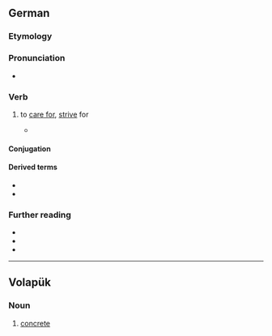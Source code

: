 {{also|betún}}
==German==

===Etymology===
{{af|de|be-|tun}}

===Pronunciation===
* {{IPA|de|/bəˈtuːn/}}

===Verb===
{{de-verb|<irreg>}}

# {{lb|de|dated|reflexive}} to [[care for]], [[strive]] for
#* {{quote-book|de|title=Deutsches Sprichwörter-Lexikon|editor={{w|Karl Friedrich Wilhelm Wander}}|year=1880|page=63|volume=5|publisher=Brockhaus|location=Leipzig|pageurl=https://books.google.com/books?id=vSByZWPGIRUC&pg=PA61&hl=es&sa=X&ved=2ahUKEwj8uu6rmfbuAhVOAGMBHUvnBWAQ6AEwAnoECAgQAg#v=onepage&q=&f=false|passage=Wer '''sich''' mit Weibern und Würfeln '''bethut''', ist auf dem Wege zur Armuth.|translation=Who '''looks after''' women and dice is headed for poverty.}}

====Conjugation====
{{de-conj|<irreg>}}

====Derived terms====
* {{l|de|betulich}}
* {{l|de|betusam}}

===Further reading===
* {{R:Duden}}
* {{R:DWDS}}
* {{R:Grimm|dictionary=DWB2}}

----

==Volapük==

===Noun===
{{head|vo|noun}}

# [[concrete]]